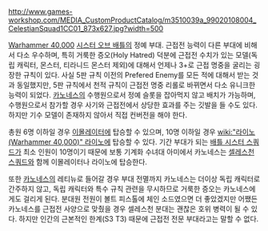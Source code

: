 '''{{{+1 Celestian Squad}}}'''

http://www.games-workshop.com/MEDIA_CustomProductCatalog/m3510039a_99020108004_CelestianSquad1CC01_873x627.jpg?width=500

[[Warhammer 40,000]] [[시스터 오브 배틀]]의 정예 부대. 근접전 능력이 다른 부대에 비해서 다소 우수하며, 특히 거룩한 증오(Holy Hatred) 덕분에 근접전 수치가 있는 모델(독립 캐릭터, 몬스터, 티라니드 몬스터 제외)에 대해서 언제나 3+로 근접 명중을 굴리는 굉장한 규칙이 있다. 사실 5판 규칙 이전의 Prefered Enemy를 모든 적에 대해서 받는 것과 동일했지만, 5판 규칙에서 천적 규칙이 근접전 명중 리롤로 바뀌면서 다소 유니크한 능력이 되었다. [[카노네스]]의 수행원으로서 정예 슬롯을 잡아먹지 않고 배치가 가능하며, 수행원으로서 참가할 경우 사기와 근접전에서 상당한 효과를 주는 깃발을 들 수도 있다. 하지만 기수 모델이 존재하지 않아서 직접 컨버전을 해야 한다.

총원 6명 이하일 경우 [[이몰레이터]]에 탑승할 수 있으며, 10명 이하일 경우 [[wiki:"라이노(Warhammer 40,000)" 라이노]]에 탑승할 수 있다. 기간 부대가 되는 [[배틀 시스터 스쿼드]]가 최소 인원이 10명이기 때문에 보통 기계화 수녀대 아미에서 카노네스는 [[셀레스천 스쿼드]]와 함께 이몰레이터나 라이노에 탑승한다. 

또한 [[카노네스]]의 레티뉴로 들어갈 경우 부대 전멸까지 카노네스는 더이상 독립 캐릭터로 간주하지 않고, 독립 캐릭터와 특수 규칙 관련을 무시하므로 거룩한 증오는 카노네스에게도 걸리게 된다. 분대원 전원이 볼트 피스톨에 체인 소드였으면 더 좋았겠지만 어쨌든 카노네스를 근접전 사양으로 맞췄을 경우 셀레스천 분대는 괜찮은 호위 병력이 될 수 있다. 하지만 인간의 근본적인 한계(S3 T3) 때문에 근접전 전문 부대라고는 말할 수 없다.
